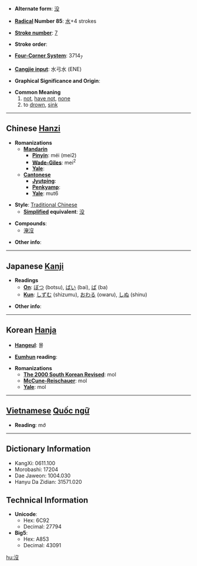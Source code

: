 * '''Alternate form''': [[没]]

* '''[[Wiktionary:Chinese radical index| Radical]] Number 85''': [[Wiktionary:Chinese radical index 水|水]]+4 strokes

* '''[[Wiktionary:Chinese total strokes index|Stroke number]]''': [[Wiktionary:Chinese total strokes index 7|7]]

* '''Stroke order''': 

* '''[[Wiktionary:Chinese four corner index|Four-Corner System]]''': 3714<sub>7</sub>

* '''[[Wiktionary:Chinese Cangjie index|Cangjie input]]''': 水弓水 (ENE)

* '''Graphical Significance and Origin''': 

* '''Common Meaning'''
*#[[not]], [[have not]], [[none]]
*# to [[drown]], [[sink]]


----

== Chinese [[Hanzi]] ==

* '''Romanizations'''
** '''[[Mandarin]]'''
*** '''[[Pinyin]]''': méi (mei2)
*** '''[[Wade-Giles]]''': mei<sup>2</sup>
*** '''[[Yale]]''': 
** '''[[Cantonese]]'''
*** '''[[Jyutping]]''':
*** '''[[Penkyamp]]''': 
*** '''[[Yale]]''': mut6

* '''Style''': [[Traditional Chinese]] 
** '''[[Simplified Chinese|Simplified]] equivalent''': [[没]]

* '''Compounds''':
**[[淹沒]]

* '''Other info''': 

----

== Japanese [[Kanji]] ==

* '''Readings'''
** '''[[On]]''': [[ぼつ]] (botsu), [[ばい]] (bai), [[ば]] (ba)
** '''[[Kun]]''': [[しずむ]] (shizumu), [[おわる]] (owaru), [[しぬ]] (shinu)

* '''Other info''':  

----

== Korean [[Hanja]] ==

* '''[[Hangeul]]''': 몰

* '''[[Eumhun]] reading''': 

* '''Romanizations'''
** '''[[The 2000 South Korean Revised Romanization|The 2000 South Korean Revised]]''': mol
** '''[[McCune-Reischauer]]''': mol
** '''[[Yale]]''': mol


----

== [[Vietnamese]] [[Quốc ngữ]] ==

* '''Reading''': mớ

----

== Dictionary Information ==

* KangXi: 0611.100
* Morobashi: 17204
* Dae Jaweon: 1004.030
* Hanyu Da Zidian: 31571.020

== Technical Information ==

* '''Unicode''':
** Hex: 6C92
** Decimal: 27794
* '''Big5''':
** Hex: A853
** Decimal: 43091

[[hu:沒]]